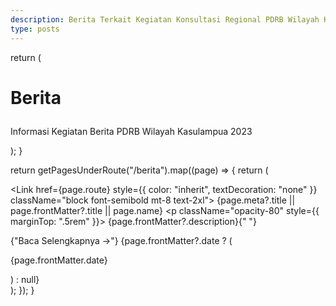 ```yaml
---
description: Berita Terkait Kegiatan Konsultasi Regional PDRB Wilayah Kasulampua 2023
type: posts
---
```



  return (
    <div className="max-w-screen-lg mx-auto pt-4 pb-8 mb-16 border-b border-gray-400 border-opacity-20">
      <h1>
        <p className="font-bold text-center mb-6 lg:text-5xl">Berita</p>
      </h1>
      <p className="text-center text-gray-500 dark:text-gray-400 font-space-grotesk">
        Informasi Kegiatan Berita PDRB Wilayah Kasulampua 2023
      </p>
    </div>
  );
}

  return getPagesUnderRoute("/berita").map((page) => {
    return (
      <div key={page.route} className="mb-10">
        <Link href={page.route} style={{ color: "inherit", textDecoration: "none" }} className="block font-semibold mt-8 text-2xl">
          {page.meta?.title || page.frontMatter?.title || page.name}
        </Link>
        <p className="opacity-80" style={{ marginTop: ".5rem" }}>
          {page.frontMatter?.description}{" "}
        </p>
        <span className="inline-block text-sm font-medium text-blue-500">
            <Link href={page.route}>{"Baca Selengkapnya →"}</Link>
        </span>
        {page.frontMatter?.date ? (
          <p className="opacity-50 text-sm">{page.frontMatter.date}</p>
        ) : null}
      </div>
    );
  });
}

<BeritaHeader />
<BeritaIndex />
